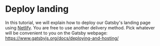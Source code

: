 # Deploy landing

In this tutorial, we will explain how to deploy our Gatsby's landing page using [Netlify](https://www.netlify.com/). You are free to use another delivery method. Pick whatever will be convenient to you on the Gatsby webpage:\
https://www.gatsbyjs.org/docs/deploying-and-hosting/
